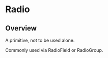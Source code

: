 
<Meta of={RadioStories} />

# Radio

<ResourceLinks
  sourceCode="https://github.com/cultureamp/kaizen-design-system/tree/main/packages/components/src/Radio/Radio"
  className="!mb-8"
/>

<KaioNotification />

<Installation
  installCommand="yarn add @kaizen/components"
  importStatement='import { Radio } from "@kaizen/components"'
/>

## Overview

A primitive, not to be used alone.

Commonly used via <LinkTo pageId="components-radio-controls-radiofield">RadioField</LinkTo> or <LinkTo pageId="components-radio-controls-radiogroup">RadioGroup</LinkTo>.

<Canvas of={RadioStories.Playground} />
<Controls of={RadioStories.Playground} />
